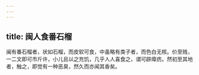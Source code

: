 ```yaml
---
---
---
```

title: 闽人食番石榴
---



闽有番石榴者，状如石榴，而皮软可食，中虽略有类子者，而色白无核。价至贱，一二文即可市斤许，小儿且以之充饥，几乎人人喜食之，谓可辟瘴疠。然初至其地者，触之，即觉有一种恶臭，然久而亦闻其香矣。